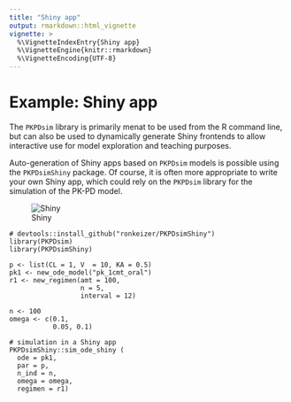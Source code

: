 ```yaml
---
title: "Shiny app"
output: rmarkdown::html_vignette
vignette: >
  %\VignetteIndexEntry{Shiny app}
  %\VignetteEngine{knitr::rmarkdown}
  %\VignetteEncoding{UTF-8}
---
```



# Example: Shiny app

The `PKPDsim` library is primarily menat to be used from the R command line, but can also be used to dynamically generate Shiny frontends to allow interactive use for model exploration and teaching purposes.

Auto-generation of Shiny apps based on `PKPDsim` models is possible using the `PKPDsimShiny` package. Of course, it is often more appropriate to write your own Shiny app, which could rely on the `PKPDsim` library for the simulation of the PK-PD model.

![Shiny](/assets/images/shiny.png "Shiny example")

    # devtools::install_github("ronkeizer/PKPDsimShiny")
    library(PKPDsim)
    library(PKPDsimShiny)

    p <- list(CL = 1, V  = 10, KA = 0.5)
    pk1 <- new_ode_model("pk_1cmt_oral")
    r1 <- new_regimen(amt = 100,
                      n = 5,
                      interval = 12)

    n <- 100
    omega <- c(0.1,
               0.05, 0.1)

    # simulation in a Shiny app
    PKPDsimShiny::sim_ode_shiny (
      ode = pk1,
      par = p,
      n_ind = n,
      omega = omega,
      regimen = r1)
